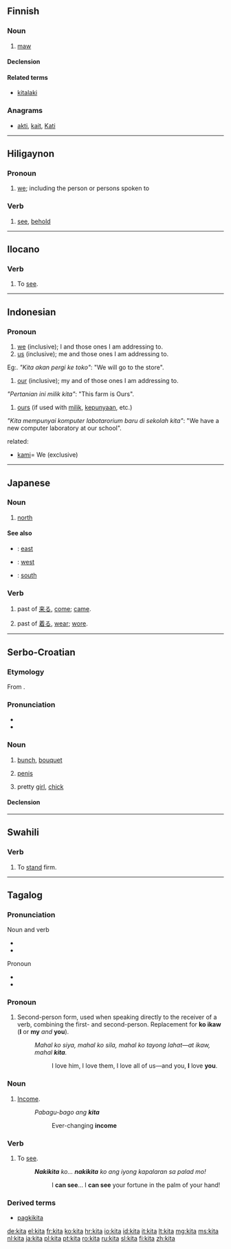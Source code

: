 {{also|kyttä|kýta}}
==Finnish==

===Noun===
{{fi-noun}}

# [[maw]]

====Declension====
{{fi-decl-kala|ki|t|d}}

====Related terms====
* [[kitalaki]]

===Anagrams===
* [[akti#Finnish|akti]], [[kait#Finnish|kait]], [[Kati#Finnish|Kati]]

----

==Hiligaynon==

===Pronoun===
{{infl|hil|pronoun|head=kitá}}

# [[we]]; including the person or persons spoken to

===Verb===
{{hil-verb|kítà}}

# [[see]], [[behold]]

----

==Ilocano==

===Verb===
{{infl|ilo|noun|used in the form|makita}}

# To [[see]].

----

==Indonesian==

===Pronoun===
{{infl|id|pronoun}}

# [[we]] (inclusive); I and those ones I am addressing to.
# [[us]]  (inclusive); me and those ones I am addressing to.
Eg:. ''"Kita akan pergi ke toko"'': "We will go to the store".

# [[our]]  (inclusive); my and of those ones I am addressing to.
''"Pertanian ini milik kita"'': "This farm is Ours".

# [[ours]] (if used with [[milik]], [[punya|kepunyaan]], etc.)
''"Kita mempunyai komputer labotarorium baru di sekolah kita"'': "We have a new computer laboratory at our school".

related:
* [[kami]]= We (exclusive)

----

==Japanese==

===Noun===
{{ja-noun|r|hira=きた}}

# {{ja-def|北}} [[north]]

====See also====
* {{l|ja|東|tr=[[ひがし]], [[higashi]]|sc=Jpan}}: [[east]]
* {{l|ja|西|tr=[[にし]], [[nishi]]|sc=Jpan}}: [[west]]
* {{l|ja|南|tr=[[みなみ]], [[minami]]|sc=Jpan}}: [[south]]

===Verb===
{{ja-verb form|r|hira=きた}}

# {{ja-def|来た}} past of [[来る]], [[come]]; [[came]].
# {{ja-def|着た}} past of [[着る]], [[wear]]; [[wore]].

----

==Serbo-Croatian==

===Etymology===
From {{proto|Slavic|kyta|lang=sh}}.

===Pronunciation===
* {{IPA|/kîta/|lang=sh}}
* {{hyphenation|ki|ta}}

===Noun===
{{sh-noun|g=f|head=kȉta|r|кита|ки̏та}}

# [[bunch]], [[bouquet]]
# {{slang|lang=sh}} [[penis]]
# {{slang|lang=sh}} pretty [[girl]], [[chick]]

====Declension====
{{sh-decl-noun
|kȉta|kite
|kite|kȋtā
|kiti|kitama
|kitu|kite
|kito|kite
|kiti|kitama
|kitom|kitama
}}

----

==Swahili==

===Verb===
{{infl|sw|verb}}

# To [[stand]] firm.

----

==Tagalog==

===Pronunciation===
; Noun and verb
* {{IPA|/ˈkiːtaʔ/|lang=tl}}
* {{audio|tl-ph-kita-noun.ogg|noun and verb}}

; Pronoun
* {{IPA|/kiˈta/|lang=tl}}
* {{audio|tl-ph-kita-pronoun.ogg|pronoun}}

===Pronoun===
{{infl|tl|pronoun}}

# Second-person form, used when speaking directly to the receiver of a verb, combining the first- and second-person. Replacement for '''ko ikaw''' ('''I''' or '''my''' ''and'' '''you''').
#: ''Mahal ko siya, mahal ko sila, mahal ko tayong lahat—at ikaw, mahal '''kita'''.''
#:: I love him, I love them, I love all of us—and you, '''I''' love '''you'''.

===Noun===
{{tl-noun}}

# [[income|Income]].
#: ''Pabagu-bago ang '''kita'''''
#:: Ever-changing '''income'''

===Verb===
{{infl|tl|verb|root used in the form|makita}}

# To [[see]].
#: '''''Nakikita''' ko... '''nakikita''' ko ang iyong kapalaran sa palad mo!''
#:: I '''can see'''... I '''can see''' your fortune in the palm of your hand!

===Derived terms===
* [[pagkikita]]

[[de:kita]]
[[el:kita]]
[[fr:kita]]
[[ko:kita]]
[[hr:kita]]
[[io:kita]]
[[id:kita]]
[[it:kita]]
[[lt:kita]]
[[mg:kita]]
[[ms:kita]]
[[nl:kita]]
[[ja:kita]]
[[pl:kita]]
[[pt:kita]]
[[ro:kita]]
[[ru:kita]]
[[sl:kita]]
[[fi:kita]]
[[zh:kita]]